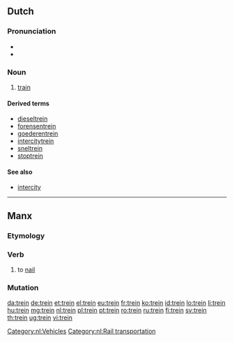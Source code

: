 {{also|treiñ}}
==Dutch==

===Pronunciation===
* {{rhymes|ɛi̯n|lang=nl}}
* {{audio|Nl-trein.ogg|Audio}}

===Noun===
{{nl-noun|m|treinen|treintje}}

# [[train]]

====Derived terms====
* [[dieseltrein]]
* [[forensentrein]]
* [[goederentrein]]
* [[intercitytrein]]
* [[sneltrein]]
* [[stoptrein]]

====See also====
* [[intercity]]

[[Category:nl:Vehicles]]
[[Category:nl:Rail transportation]]

----

==Manx==

===Etymology===
{{rfe|lang=gv}}

===Verb===
{{head|gv|verb|verbal noun|treiney|or|treinaghey}}

# {{context|carpentry|lang=gv}} to [[nail]]

===Mutation===
{{gv mut cons|t|rein}}

[[da:trein]]
[[de:trein]]
[[et:trein]]
[[el:trein]]
[[eu:trein]]
[[fr:trein]]
[[ko:trein]]
[[id:trein]]
[[lo:trein]]
[[li:trein]]
[[hu:trein]]
[[mg:trein]]
[[nl:trein]]
[[pl:trein]]
[[pt:trein]]
[[ro:trein]]
[[ru:trein]]
[[fi:trein]]
[[sv:trein]]
[[th:trein]]
[[ug:trein]]
[[vi:trein]]